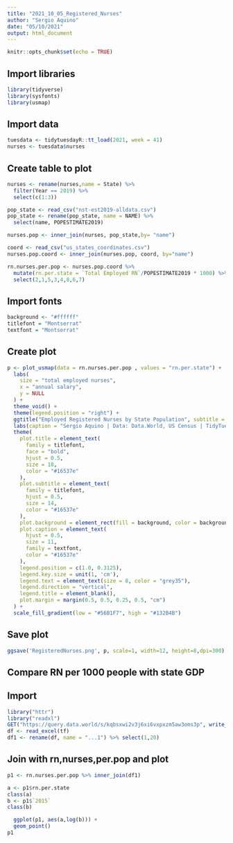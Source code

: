 ---
title: "2021_10_05_Registered_Nurses"
author: "Sergio Aquino"
date: "05/10/2021"
output: html_document
---


```{r setup, include=FALSE}
knitr::opts_chunk$set(echo = TRUE)

```


## Import libraries
```{r}
library(tidyverse)
library(sysfonts)
library(usmap)
```


## Import data
```{r }
tuesdata <- tidytuesdayR::tt_load(2021, week = 41)
nurses <- tuesdata$nurses
```

## Create table to plot
```{r }
nurses <- rename(nurses,name = State) %>%
  filter(Year == 2019) %>%
  select(c(1:3))

pop_state <- read_csv("nst-est2019-alldata.csv")
pop_state <- rename(pop_state, name = NAME) %>%
  select(name, POPESTIMATE2019)

nurses.pop <- inner_join(nurses, pop_state,by= "name")

coord <- read_csv("us_states_coordinates.csv")
nurses.pop.coord <- inner_join(nurses.pop, coord, by="name")

rn.nurses.per.pop <- nurses.pop.coord %>% 
  mutate(rn.per.state = `Total Employed RN`/POPESTIMATE2019 * 1000) %>%
  select(2,1,5,3,4,8,6,7)
```

## Import fonts

```{r}
background <- "#ffffff"
titlefont = "Montserrat"
textfont = "Montserrat"
```

## Create plot
```{r}
p <- plot_usmap(data = rn.nurses.per.pop , values = "rn.per.state") +
  labs(
    size = "total employed nurses",
    x = "annual salary",
    y = NULL
  ) +
  theme_void() +
  theme(legend.position = "right") +
  ggtitle("Employed Registered Nurses by State Population", subtitle = 'RN per 1,000 population - 2019') +
  labs(caption = "Sergio Aquino | Data: Data.World, US Census | TidyTuesday") +
  theme(
    plot.title = element_text(
      family = titlefont,
      face = "bold",
      hjust = 0.5,
      size = 18,
      color = "#16537e"
    ),
    plot.subtitle = element_text(
      family = titlefont,
      hjust = 0.5,
      size = 14,
      color = "#16537e"
    ),
    plot.background = element_rect(fill = background, color = background),
    plot.caption = element_text(
      hjust = 0.5,
      size = 11,
      family = textfont,
      color = "#16537e"
    ),
    legend.position = c(1.0, 0.3125),
    legend.key.size = unit(1, 'cm'),
    legend.text = element_text(size = 8, color = "grey35"),
    legend.direction = "vertical",
    legend.title = element_blank(),
    plot.margin = margin(0.5, 0.5, 0.25, 0.5, "cm")
  ) +
  scale_fill_gradient(low = "#56B1F7", high = "#132B4B")
```


## Save plot
```{r}
ggsave('RegisteredNurses.png', p, scale=1, width=12, height=8,dpi=300)
```
## Compare RN per 1000 people with state GDP

## Import 
```{r}
library("httr")
library("readxl")
GET("https://query.data.world/s/kqbsxwi2v3j6xi6vxpxzm5aw3oms3p", write_disk(tf <- tempfile(fileext = ".xls")))
df <- read_excel(tf)
df1 <- rename(df, name = "...1") %>% select(1,20)
```

## Join with rn,nurses,per.pop and plot
```{r}
p1 <- rn.nurses.per.pop %>% inner_join(df1) 

a <- p1$rn.per.state
class(a)
b <- p1$`2015`
class(b)

  ggplot(p1, aes(a,log(b))) +
  geom_point()
p1
```



